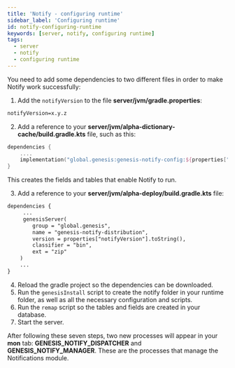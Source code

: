 ```yaml
---
title: 'Notify - configuring runtime'
sidebar_label: 'Configuring runtime'
id: notify-configuring-runtime
keywords: [server, notify, configuring runtime]
tags:
  - server
  - notify
  - configuring runtime
---
```


You need to add some dependencies to two different files in order to make Notify work successfully:

1. Add the `notifyVersion` to the file **server/jvm/gradle.properties**:

```xml
notifyVersion=x.y.z
```

2. Add a reference to your **server/jvm/alpha-dictionary-cache/build.gradle.kts** file, such as this:

```kotlin
dependencies {
    ....
    implementation("global.genesis:genesis-notify-config:${properties["notifyVersion"]}")
}
```
This creates the fields and tables that enable Notify to run.

3. Add a reference to your **server/jvm/alpha-deploy/build.gradle.kts** file:

```xml
dependencies {
     ...
     genesisServer(
        group = "global.genesis",
        name = "genesis-notify-distribution",
        version = properties["notifyVersion"].toString(),
        classifier = "bin",
        ext = "zip"
    )   
    ...
}
```

4. Reload the gradle project so the dependencies can be downloaded.
5. Run the `genesisInstall` script to create the notify folder in your runtime folder, as well as all the necessary configuration and scripts.
6. Run the `remap` script so the tables and fields are created in your database.
7. Start the server.

After following these seven steps, two new processes will appear in your **mon** tab: **GENESIS_NOTIFY_DISPATCHER** and **GENESIS_NOTIFY_MANAGER**. These are the processes that manage the Notifications module.
